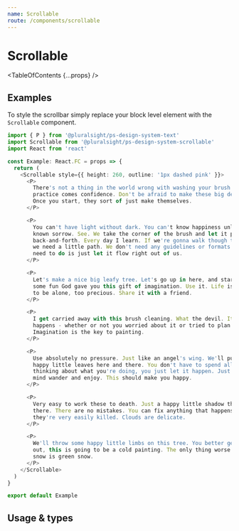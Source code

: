 ```yaml
---
name: Scrollable
route: /components/scrollable
---
```



# Scrollable

<TableOfContents {...props} />

## Examples

To style the scrollbar simply replace your block level element with the
`Scrollable` component.


```typescript
import { P } from '@pluralsight/ps-design-system-text'
import Scrollable from '@pluralsight/ps-design-system-scrollable'
import React from 'react'

const Example: React.FC = props => {
  return (
    <Scrollable style={{ height: 260, outline: '1px dashed pink' }}>
      <P>
        There's not a thing in the world wrong with washing your brush. With
        practice comes confidence. Don't be afraid to make these big decisions.
        Once you start, they sort of just make themselves.
      </P>

      <P>
        You can't have light without dark. You can't know happiness unless you've
        known sorrow. See. We take the corner of the brush and let it play
        back-and-forth. Every day I learn. If we're gonna walk though the woods,
        we need a little path. We don't need any guidelines or formats. All we
        need to do is just let it flow right out of us.
      </P>

      <P>
        Let's make a nice big leafy tree. Let's go up in here, and start having
        some fun God gave you this gift of imagination. Use it. Life is too short
        to be alone, too precious. Share it with a friend.
      </P>

      <P>
        I get carried away with this brush cleaning. What the devil. It just
        happens - whether or not you worried about it or tried to plan it.
        Imagination is the key to painting.
      </P>

      <P>
        Use absolutely no pressure. Just like an angel's wing. We'll put some
        happy little leaves here and there. You don't have to spend all your time
        thinking about what you're doing, you just let it happen. Just let your
        mind wander and enjoy. This should make you happy.
      </P>

      <P>
        Very easy to work these to death. Just a happy little shadow that lives in
        there. There are no mistakes. You can fix anything that happens. But
        they're very easily killed. Clouds are delicate.
      </P>

      <P>
        We'll throw some happy little limbs on this tree. You better get your coat
        out, this is going to be a cold painting. The only thing worse than yellow
        snow is green snow.
      </P>
    </Scrollable>
  )
}

export default Example
```

## Usage & types

<Usage
  install="npm install @pluralsight/ps-design-system-scrollable"
  import="import Scrollable from '@pluralsight/ps-design-system-scrollable'"
  packageName="scrollable"
/>

<TypesTable>
  <TypesProp
    name="children"
    required
    type="React.ReactNode"
  />
</TypesTable>
